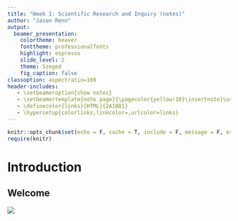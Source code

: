 ```yaml
---
title: "Week 1: Scientific Research and Inquiry (notes)"
author: "Jason Renn"
output: 
  beamer_presentation: 
    colortheme: beaver
    fonttheme: professionalfonts
    highlight: espresso
    slide_level: 2
    theme: Szeged
    fig_caption: false
classoption: aspectratio=169
header-includes:
   - \setbeameroption{show notes}
   - \setbeamertemplate{note page}{\pagecolor{yellow!10}\insertnote}\usepackage{palatino}
   - \definecolor{links}{HTML}{2A1B81}
   - \hypersetup{colorlinks,linkcolor=,urlcolor=links}
---
```


```r
knitr::opts_chunk$set(echo = F, cache = T, include = F, message = F, error = F)
require(knitr)

```

<!-- 
options for notes are "show" or "hide"
-->

# Introduction

## Welcome
![](https://www.bramblewoodpac.com/wp-content/uploads/2016/09/welcome-sign.jpg)
\note[item]{Who am I? PhD D from UIUC. Study civil conflict and democratization, but many interests -- mostly data-driven. I mostly do academic research, but also worked for Army Corps of Engineers and with many people who do policy work.}

\note[item]{Why 'Defense Security Methods?' You're in this series of methods courses to prepare you to do that too. You're here in this class because it will help you get a job! By the end of the course, you'll be able to ask good questions and have a plan to answer these questions. The next course in the sequence will introduce you to more, but don't underestimate the usefulness of just understanding the research process.}
